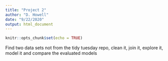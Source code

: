 ```yaml
---
title: "Project 2"
author: "D. Howell"
date: "9/22/2020"
output: html_document
---
```


```r
knitr::opts_chunk$set(echo = TRUE)
```

Find two data sets not from the tidy tuesday repo, clean it, join it, explore it, model it and compare the evaluated models